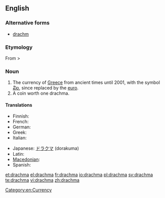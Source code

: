 ==English==
{{wikipedia|Greek drachma}}

===Alternative forms===
* [[drachm]]

===Etymology===
From {{etyl|grc}} {{term|δραχμή||a drachma|lang=grc|tr=drakhmē}} > {{term|δράσσομαι||to grasp, seize|lang=grc|tr=drassomai}}

===Noun===
{{en-noun|pl2=drachmae|pl3=drachmai}}

# The currency of [[Greece]] from ancient times until 2001, with the symbol [[₯]], since replaced by the [[euro]].
# A coin worth one drachma.

====Translations====
{{trans-top|former currency of Greece}}
* Finnish: {{t-|fi|drakma}}
* French: {{t+|fr|drachme|f}}
* German: {{t+|de|Drachme|f}}
* Greek: {{t+|el|δραχμή|f}}
* Italian: {{t-|it|dracma|f}}
{{trans-mid}}
* Japanese: [[ドラクマ]] (dorakuma)
* Latin: {{t-|la|drachma}}
* [[Macedonian]]: {{t|mk|драхма|f|tr=dráhma}}
* Spanish: {{t+|es|dracma|f}}
{{trans-bottom}}

[[Category:en:Currency]]

[[et:drachma]]
[[el:drachma]]
[[fr:drachma]]
[[io:drachma]]
[[pl:drachma]]
[[sv:drachma]]
[[te:drachma]]
[[vi:drachma]]
[[zh:drachma]]